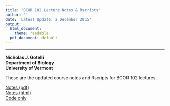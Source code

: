 ```yaml
---
title: "BCOR 102 Lecture Notes & Rscripts"
author: ''
date: 'Latest Update: 2 December 2015'
output:
  html_document:
    theme: readable
  pdf_document: default
---
```

_______
**Nicholas J. Gotelli**   
**Department of Biology**      
**University of Vermont**      

These are the updated course notes and Rscripts for BCOR 102 lectures.

[Notes (pdf)](BCOR_LECTURE_NOTES.pdf)   
[Notes (html)](BCOR_LECTURE_NOTES.html)   
[Code only](BCOR_LECTURE_NOTES.R)   
